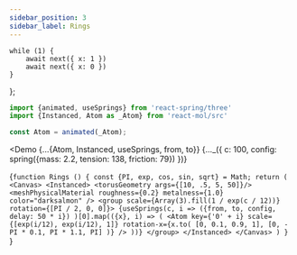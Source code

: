 ---
sidebar_position: 3
sidebar_label: Rings
---




    while (1) {
        await next({ x: 1 })
        await next({ x: 0 })
    }
};

```js
import {animated, useSprings} from 'react-spring/three'
import {Instanced, Atom as _Atom} from 'react-mol/src'

const Atom = animated(_Atom);
```

<Demo
    {...{Atom, Instanced, useSprings, from, to}}
    {..._({
        c: 100,
        config: spring({mass: 2.2, tension: 138, friction: 79})
    })}
>
{`function Rings () {
  const {PI, exp, cos, sin, sqrt} = Math;
  return (
    <Canvas>
      <Instanced>
        <torusGeometry args={[10, .5, 5, 50]}/>
        <meshPhysicalMaterial
          roughness={0.2}
          metalness={1.0}
          color="darksalmon"
        />
        <group
          scale={Array(3).fill(1 / exp(c / 12))}
          rotation={[PI / 2, 0, 0]}>
          {useSprings(c, i =>
            ({from, to, config, delay: 50 * i})
          )[0].map(({x}, i) => (
            <Atom
              key={'0' + i}
              scale={[exp(i/12), exp(i/12), 1]}
              rotation-x={x.to(
                [0, 0.1, 0.9, 1],
                [0, -PI * 0.1, PI * 1.1, PI]
              )}
            />
          ))}
        </group>
      </Instanced>
    </Canvas>
  )
}
`}
</Demo>
